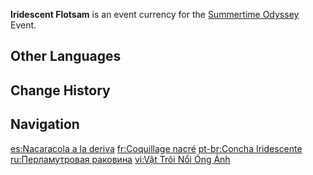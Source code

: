 {{Item Infobox
|id           = 000141
|image        = Item Iridescent Flotsam.png
|type         = Event Items
|group        = Event Currencies
|quality      = 4
|description  = The shell of some sea creature, hard in texture and scattered in the Golden Apple Archipelago. As if affected by a certain power, its surface loses all its natural patterns and becomes iridescent instead.<br />Can be exchanged for treasure during "Summertime Odyssey."
|source1      = 
|event        = Summertime Odyssey
}}
'''Iridescent Flotsam''' is an event currency for the [[Summertime Odyssey]] Event.

==Other Languages==
{{Other Languages
|default_hidden = 1
|en      = Iridescent Flotsam
|zhs     = 花簇簇的漂流物
|zhs_rm  = Huācùcù de Piāoliú-wù
|zht     = 花簇簇的漂流物
|zht_rm  = Huācùcù de Piāoliú-wù
|ja      = 鮮やかな漂流物
|ja_rm   = Azayaka-na Hyouryuubutsu{{Assumed}}
|ko      = 화려한 표류물
|ko_rm   = Hyaryeohan Pyoryumul
|es      = Nacaracola a la deriva
|fr      = Coquillage nacré
|ru      = Перламутровая раковина
|th      = Iridescent Flotsam
|vi      = Vật Trôi Nổi Óng Ánh
|de      = Schillerndes Treibgut
|id      = Iridescent Flotsam
|pt      = Concha Iridescente
|tr      = Işıltılı Kabuk
|it      = Conchiglia iridescente
}}

==Change History==
{{Change History|2.8}}

==Navigation==
{{Precious Navbox|Currency}}

[[es:Nacaracola a la deriva]]
[[fr:Coquillage nacré]]
[[pt-br:Concha Iridescente]]
[[ru:Перламутровая раковина]]
[[vi:Vật Trôi Nổi Óng Ánh]]